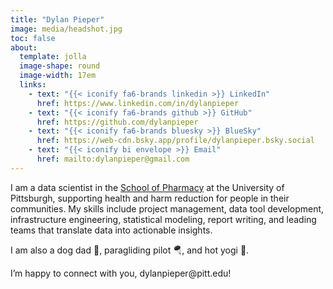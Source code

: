 ```yaml
---
title: "Dylan Pieper"
image: media/headshot.jpg
toc: false
about: 
  template: jolla
  image-shape: round
  image-width: 17em
  links:
    - text: "{{< iconify fa6-brands linkedin >}} LinkedIn"
      href: https://www.linkedin.com/in/dylanpieper
    - text: "{{< iconify fa6-brands github >}} GitHub" 
      href: https://github.com/dylanpieper
    - text: "{{< iconify fa6-brands bluesky >}} BlueSky"
      href: https://web-cdn.bsky.app/profile/dylanpieper.bsky.social
    - text: "{{< iconify bi envelope >}} Email"
      href: mailto:dylanpieper@gmail.com
---
```


```{=html}
<script>
document.addEventListener('DOMContentLoaded', function() {
  // Initialize AOS animation library
  AOS.init({
    duration: 800,
    once: true
  });
});
</script>
```

::: {data-aos="fade-up"}
I am a data scientist in the [School of Pharmacy](https://www.pharmacy.pitt.edu) at the University of Pittsburgh, supporting health and harm reduction for people in their communities. My skills include project management, data tool development, infrastructure engineering, statistical modeling, report writing, and leading teams that translate data into actionable insights.
:::

::: {data-aos="fade-up" data-aos-delay="200"}
I am also a dog dad 🐾, paragliding pilot 🪂, and hot yogi 🧘.
:::

::: {data-aos="fade-up" data-aos-delay="400"}
I'm happy to connect with you, dylanpieper\@pitt.edu!
:::
